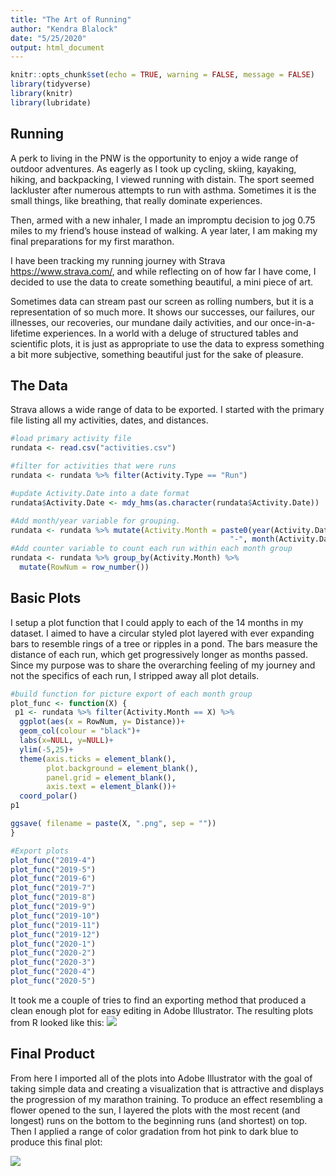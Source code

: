```yaml
---
title: "The Art of Running"
author: "Kendra Blalock"
date: "5/25/2020"
output: html_document
---
```


```r
knitr::opts_chunk$set(echo = TRUE, warning = FALSE, message = FALSE)
library(tidyverse)
library(knitr)
library(lubridate)

```

## Running
A perk to living in the PNW is the opportunity to enjoy a wide range of outdoor adventures. As eagerly as I took up cycling, skiing, kayaking, hiking, and backpacking, I viewed running with distain. The sport seemed lackluster after numerous attempts to run with asthma. Sometimes it is the small things, like breathing, that really dominate experiences. 

Then, armed with a new inhaler, I made an impromptu decision to jog 0.75 miles to my friend's house instead of walking. A year later, I am making my final preparations for my first marathon. 

I have been tracking my running journey with Strava <https://www.strava.com/>, and while reflecting on of how far I have come, I decided to use the data to create something beautiful, a mini piece of art. 

Sometimes data can stream past our screen as rolling numbers, but it is a representation of so much more. It shows our successes, our failures, our illnesses, our recoveries, our mundane daily activities, and our once-in-a-lifetime experiences. In a world with a deluge of structured tables and scientific plots, it is just as appropriate to use the data to express something a bit more subjective, something beautiful just for the sake of pleasure.   

## The Data

Strava allows a wide range of data to be exported. I started with the primary file listing all my activities, dates, and distances.

```r

#load primary activity file
rundata <- read.csv("activities.csv")

#filter for activities that were runs
rundata <- rundata %>% filter(Activity.Type == "Run")

#update Activity.Date into a date format 
rundata$Activity.Date <- mdy_hms(as.character(rundata$Activity.Date))

#Add month/year variable for grouping. 
rundata <- rundata %>% mutate(Activity.Month = paste0(year(Activity.Date), 
                                                 "-", month(Activity.Date))) 
#Add counter variable to count each run within each month group
rundata <- rundata %>% group_by(Activity.Month) %>% 
  mutate(RowNum = row_number())

```

## Basic Plots

I setup a plot function that I could apply to each of the 14 months in my dataset. I aimed to have a circular styled plot layered with ever expanding bars to resemble rings of a tree or ripples in a pond. The bars measure the distance of each run, which get progressively longer as months passed. Since my purpose was to share the overarching feeling of my journey and not the specifics of each run, I stripped away all plot details.  

```r
#build function for picture export of each month group
plot_func <- function(X) {
 p1 <- rundata %>% filter(Activity.Month == X) %>% 
  ggplot(aes(x = RowNum, y= Distance))+
  geom_col(colour = "black")+
  labs(x=NULL, y=NULL)+
  ylim(-5,25)+
  theme(axis.ticks = element_blank(),
        plot.background = element_blank(),
        panel.grid = element_blank(),
        axis.text = element_blank())+
  coord_polar() 
p1

ggsave( filename = paste(X, ".png", sep = ""))
}

#Export plots
plot_func("2019-4")
plot_func("2019-5")
plot_func("2019-6")
plot_func("2019-7")
plot_func("2019-8")
plot_func("2019-9")
plot_func("2019-10")
plot_func("2019-11")
plot_func("2019-12")
plot_func("2020-1")
plot_func("2020-2")
plot_func("2020-3")
plot_func("2020-4")
plot_func("2020-5")

```

It took me a couple of tries to find an exporting method that produced a clean enough plot for easy editing in Adobe Illustrator. The resulting plots from R looked like this:
![](2020-5.png)

## Final Product
From here I imported all of the plots into Adobe Illustrator with the goal of taking simple data and creating a visualization that is attractive and displays the progression of my marathon training. To produce an effect resembling a flower opened to the sun, I layered the plots with the most recent (and longest) runs on the bottom to the beginning runs (and shortest) on top. Then I applied a range of color gradation from hot pink to dark blue to produce this final plot:    

![](ArtOfRunning_v1.png)
